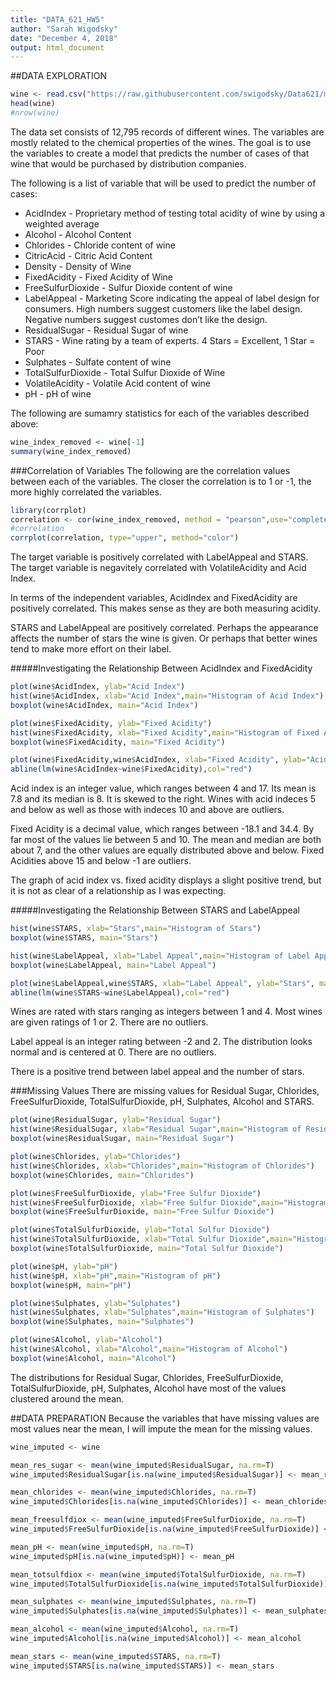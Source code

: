 ---
title: "DATA_621_HW5"
author: "Sarah Wigodsky"
date: "December 4, 2018"
output: html_document
---

##DATA EXPLORATION

```{r load_data, echo=FALSE}
wine <- read.csv("https://raw.githubusercontent.com/swigodsky/Data621/master/wine-training-data.csv", stringsAsFactors = FALSE)
head(wine)
#nrow(wine)
```

The data set consists of 12,795 records of different wines.  The variables are mostly related to the chemical properties of the wines.  The goal is to use the variables to create a model that predicts the number of cases of that wine that would be purchased by distribution companies.

The following is a list of variable that will be used to predict the number of cases:

  - AcidIndex - Proprietary method of testing total acidity of wine by using a weighted average
  - Alcohol - Alcohol Content
  - Chlorides - Chloride content of wine
  - CitricAcid - Citric Acid Content
  - Density - Density of Wine
  - FixedAcidity - Fixed Acidity of Wine
  - FreeSulfurDioxide - Sulfur Dioxide content of wine
  - LabelAppeal - Marketing Score indicating the appeal of label design for consumers. High numbers suggest customers like the label design. Negative numbers suggest customes don't like the design.
  - ResidualSugar - Residual Sugar of wine
  - STARS - Wine rating by a team of experts. 4 Stars = Excellent, 1 Star = Poor 
  - Sulphates - Sulfate content of wine
  - TotalSulfurDioxide - Total Sulfur Dioxide of Wine
  - VolatileAcidity - Volatile Acid content of wine
  - pH - pH of wine

The following are sumamry statistics for each of the variables described above:
```{r summary_statistics, echo=FALSE}
wine_index_removed <- wine[-1]
summary(wine_index_removed)
```

###Correlation of Variables
The following are the correlation values between each of the variables. The closer the correlation is to 1 or -1, the more highly correlated the variables.
```{r correlation, echo=FALSE, fig.width=10, message=FALSE}
library(corrplot)
correlation <- cor(wine_index_removed, method = "pearson",use="complete.obs")
#correlation
corrplot(correlation, type="upper", method="color")
```


The target variable is positively correlated with LabelAppeal and STARS.  The target variable is negavitely correlated with VolatileAcidity and Acid Index.

In terms of the independent variables, AcidIndex and FixedAcidity are positively correlated.  This makes sense as they are both measuring acidity.

STARS and LabelAppeal are positively correlated.  Perhaps the appearance affects the number of stars the wine is given.  Or perhaps that better wines tend to make more effort on their label.

#####Investigating the Relationship Between AcidIndex and FixedAcidity
```{r acid_investigation, echo=FALSE}
plot(wine$AcidIndex, ylab="Acid Index")
hist(wine$AcidIndex, xlab="Acid Index",main="Histogram of Acid Index")
boxplot(wine$AcidIndex, main="Acid Index")

plot(wine$FixedAcidity, ylab="Fixed Acidity")
hist(wine$FixedAcidity, xlab="Fixed Acidity",main="Histogram of Fixed Acidity")
boxplot(wine$FixedAcidity, main="Fixed Acidity")

plot(wine$FixedAcidity,wine$AcidIndex, xlab="Fixed Acidity", ylab="Acid Index", main="Relationship Between Acid Index and Fixed Acidity")
abline(lm(wine$AcidIndex~wine$FixedAcidity),col="red")
```

Acid index is an integer value, which ranges between 4 and 17.  Its mean is 7.8 and its median is 8.  It is skewed to the right. Wines with acid indeces 5 and below as well as those with indeces 10 and above are outliers.

Fixed Acidity is a decimal value, which ranges between -18.1 and 34.4.  By far most of the values lie between 5 and 10.  The mean and median are both about 7, and the other values are equally distributed above and below.  Fixed Acidities above 15 and below -1 are outliers.

The graph of acid index vs. fixed acidity displays a slight positive trend, but it is not as clear of a relationship as I was expecting.


#####Investigating the Relationship Between STARS and LabelAppeal
```{r acid_investigation, echo=FALSE}
hist(wine$STARS, xlab="Stars",main="Histogram of Stars")
boxplot(wine$STARS, main="Stars")

hist(wine$LabelAppeal, xlab="Label Appeal",main="Histogram of Label Appeal")
boxplot(wine$LabelAppeal, main="Label Appeal")

plot(wine$LabelAppeal,wine$STARS, xlab="Label Appeal", ylab="Stars", main="Relationship Between Label Appeal and Stars")
abline(lm(wine$STARS~wine$LabelAppeal),col="red")
```

Wines are rated with stars ranging as integers between 1 and 4.  Most wines are given ratings of 1 or 2. There are no outliers.

Label appeal is an integer rating between -2 and 2.  The distribution looks normal and is centered at 0. There are no outliers.

There is a positive trend between label appeal and the number of stars.

###Missing Values
There are missing values for Residual Sugar, Chlorides, FreeSulfurDioxide, TotalSulfurDioxide, pH, Sulphates, Alcohol and STARS.

```{r missing values, echo=FALSE}
plot(wine$ResidualSugar, ylab="Residual Sugar")
hist(wine$ResidualSugar, xlab="Residual Sugar",main="Histogram of Residual Sugar")
boxplot(wine$ResidualSugar, main="Residual Sugar")

plot(wine$Chlorides, ylab="Chlorides")
hist(wine$Chlorides, xlab="Chlorides",main="Histogram of Chlorides")
boxplot(wine$Chlorides, main="Chlorides")

plot(wine$FreeSulfurDioxide, ylab="Free Sulfur Dioxide")
hist(wine$FreeSulfurDioxide, xlab="Free Sulfur Dioxide",main="Histogram of Free Sulfur Dioxide")
boxplot(wine$FreeSulfurDioxide, main="Free Sulfur Dioxide")

plot(wine$TotalSulfurDioxide, ylab="Total Sulfur Dioxide")
hist(wine$TotalSulfurDioxide, xlab="Total Sulfur Dioxide",main="Histogram of Total Sulfur Dioxide")
boxplot(wine$TotalSulfurDioxide, main="Total Sulfur Dioxide")

plot(wine$pH, ylab="pH")
hist(wine$pH, xlab="pH",main="Histogram of pH")
boxplot(wine$pH, main="pH")

plot(wine$Sulphates, ylab="Sulphates")
hist(wine$Sulphates, xlab="Sulphates",main="Histogram of Sulphates")
boxplot(wine$Sulphates, main="Sulphates")

plot(wine$Alcohol, ylab="Alcohol")
hist(wine$Alcohol, xlab="Alcohol",main="Histogram of Alcohol")
boxplot(wine$Alcohol, main="Alcohol")
```

The distributions for Residual Sugar, Chlorides, FreeSulfurDioxide, TotalSulfurDioxide, pH, Sulphates, Alcohol have most of the values clustered around the mean.  

##DATA PREPARATION
Because the variables that have missing values are most values near the mean, I will impute the mean for the missing values.
```{r impute_mean, echo=FALSE}
wine_imputed <- wine

mean_res_sugar <- mean(wine_imputed$ResidualSugar, na.rm=T)
wine_imputed$ResidualSugar[is.na(wine_imputed$ResidualSugar)] <- mean_res_sugar

mean_chlorides <- mean(wine_imputed$Chlorides, na.rm=T)
wine_imputed$Chlorides[is.na(wine_imputed$Chlorides)] <- mean_chlorides

mean_freesulfdiox <- mean(wine_imputed$FreeSulfurDioxide, na.rm=T)
wine_imputed$FreeSulfurDioxide[is.na(wine_imputed$FreeSulfurDioxide)] <- mean_freesulfdiox

mean_pH <- mean(wine_imputed$pH, na.rm=T)
wine_imputed$pH[is.na(wine_imputed$pH)] <- mean_pH

mean_totsulfdiox <- mean(wine_imputed$TotalSulfurDioxide, na.rm=T)
wine_imputed$TotalSulfurDioxide[is.na(wine_imputed$TotalSulfurDioxide)] <- mean_totsulfdiox

mean_sulphates <- mean(wine_imputed$Sulphates, na.rm=T)
wine_imputed$Sulphates[is.na(wine_imputed$Sulphates)] <- mean_sulphates

mean_alcohol <- mean(wine_imputed$Alcohol, na.rm=T)
wine_imputed$Alcohol[is.na(wine_imputed$Alcohol)] <- mean_alcohol

mean_stars <- mean(wine_imputed$STARS, na.rm=T)
wine_imputed$STARS[is.na(wine_imputed$STARS)] <- mean_stars


```


